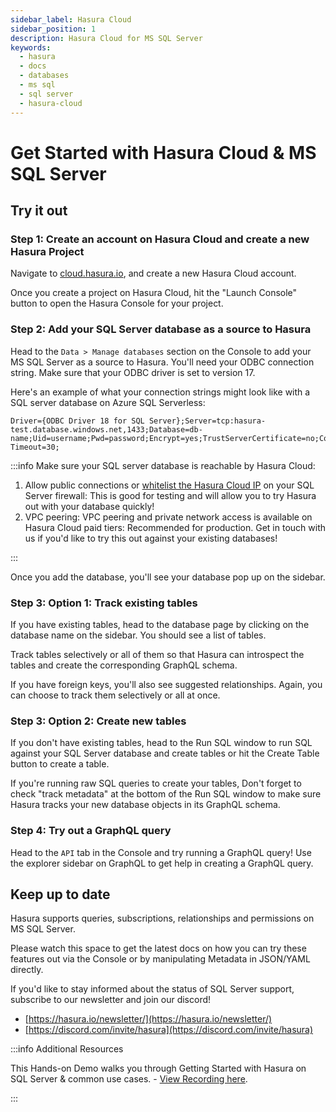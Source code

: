 ```yaml
---
sidebar_label: Hasura Cloud
sidebar_position: 1
description: Hasura Cloud for MS SQL Server
keywords:
  - hasura
  - docs
  - databases
  - ms sql
  - sql server
  - hasura-cloud
---
```



# Get Started with Hasura Cloud & MS SQL Server

## Try it out

### Step 1: Create an account on Hasura Cloud and create a new Hasura Project

Navigate to
[cloud.hasura.io](https://cloud.hasura.io/signup/?pg=docs&plcmt=body&cta=navigate-to-cloud-hasura-io&tech=default), and
create a new Hasura Cloud account.

Once you create a project on Hasura Cloud, hit the "Launch Console" button to open the Hasura Console for your project.

<Thumbnail src="/img/getting-started/create-project.png" alt="Connect new or existing database" width="556px" />

### Step 2: Add your SQL Server database as a source to Hasura

Head to the `Data > Manage databases` section on the Console to add your MS SQL Server as a source to Hasura. You'll
need your ODBC connection string. Make sure that your ODBC driver is set to version 17.

Here's an example of what your connection strings might look like with a SQL server database on Azure SQL Serverless:

```
Driver={ODBC Driver 18 for SQL Server};Server=tcp:hasura-test.database.windows.net,1433;Database=db-name;Uid=username;Pwd=password;Encrypt=yes;TrustServerCertificate=no;Connection Timeout=30;
```

:::info Make sure your SQL server database is reachable by Hasura Cloud:

1.  Allow public connections or [whitelist the Hasura Cloud IP](/projects/create.mdx#cloud-projects-create-allow-nat-ip)
    on your SQL Server firewall: This is good for testing and will allow you to try Hasura out with your database
    quickly!
2.  VPC peering: VPC peering and private network access is available on Hasura Cloud paid tiers: Recommended for
    production. Get in touch with us if you'd like to try this out against your existing databases!

:::

<Thumbnail
  src="/img/databases/ms-sql-server/manage-databases_console_2.10.1.png"
  alt="Manage databases"
  width="1000px"
/>

<Thumbnail src="/img/databases/ms-sql-server/connect-ms-sql-db_console_2.10.1.png" alt="Add source" width="1000px" />

Once you add the database, you'll see your database pop up on the sidebar.

### Step 3: Option 1: Track existing tables

If you have existing tables, head to the database page by clicking on the database name on the sidebar. You should see a
list of tables.

<Thumbnail src="/img/databases/ms-sql-server/manage-db_step-3_console_2.10.1.png" alt="Manage my-db" width="1000px" />

Track tables selectively or all of them so that Hasura can introspect the tables and create the corresponding GraphQL
schema.

<Thumbnail
  src="/img/databases/ms-sql-server/track-tables_step-3_console_2.10.1.png"
  alt="Track tables"
  width="1000px"
/>

If you have foreign keys, you'll also see suggested relationships. Again, you can choose to track them selectively or
all at once.

<Thumbnail
  src="/img/databases/ms-sql-server/track-foreign-key-rel_step-3_console_2.10.1.png"
  alt="Track relationships"
  width="1000px"
/>

### Step 3: Option 2: Create new tables

If you don't have existing tables, head to the Run SQL window to run SQL against your SQL Server database and create
tables or hit the Create Table button to create a table.

If you're running raw SQL queries to create your tables, Don't forget to check "track metadata" at the bottom of the Run
SQL window to make sure Hasura tracks your new database objects in its GraphQL schema.

<Thumbnail
  src="/img/databases/ms-sql-server/run-sql_step-3_console_2.10.1.png"
  alt="Run SQL to create table"
  width="1000px"
/>

### Step 4: Try out a GraphQL query

Head to the `API` tab in the Console and try running a GraphQL query! Use the explorer sidebar on GraphQL to get help in
creating a GraphQL query.

<Thumbnail src="/img/databases/api-explorer_step-4_console_2.10.1.png" alt="Make GraphQL query" width="1000px" />

## Keep up to date

Hasura supports queries, subscriptions, relationships and permissions on MS SQL Server.

Please watch this space to get the latest docs on how you can try these features out via the Console or by manipulating
Metadata in JSON/YAML directly.

If you'd like to stay informed about the status of SQL Server support, subscribe to our newsletter and join our discord!

- [https://hasura.io/newsletter/](https://hasura.io/newsletter/)
- [https://discord.com/invite/hasura](https://discord.com/invite/hasura)

:::info Additional Resources

This Hands-on Demo walks you through Getting Started with Hasura on SQL Server & common use cases. -
[View Recording here](https://hasura.io/events/webinar/hasura-sql-server/?pg=docs&plcmt=body&cta=view-recording&tech=).

:::
